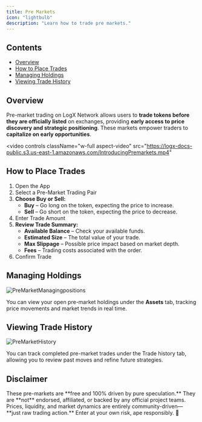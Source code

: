 ```yaml
---
title: Pre Markets
icon: "lightbulb"
description: "Learn how to trade pre markets."
---
```


## Contents
- [Overview](#overview)
- [How to Place Trades](#how-to-place-trades)
- [Managing Holdings](#managing-holdings)
- [Viewing Trade History](#viewing-trade-history)

## Overview

Pre-market trading on LogX Network allows users to **trade tokens before they are officially listed** on exchanges, providing **early access to price discovery and strategic positioning**. These markets empower traders to **capitalize on early opportunities**.

<video
  controls
  className="w-full aspect-video"
  src="https://logx-docs-public.s3.us-east-1.amazonaws.com/IntroducingPremarkets.mp4"
></video>

## How to Place Trades

1. Open the App
2. Select a Pre-Market Trading Pair
3. **Choose Buy or Sell:**
   - **Buy** – Go long on the token, expecting the price to increase.
   - **Sell** – Go short on the token, expecting the price to decrease.
4. Enter Trade Amount
5. **Review Trade Summary:**
   - **Available Balance** – Check your available funds.
   - **Estimated Size** – The total value of your trade.
   - **Max Slippage** – Possible price impact based on market depth.
   - **Fees** – Trading costs associated with the order.
6. Confirm Trade

## Managing Holdings

![PreMarketManagingpositions](../images/PreMarketManagingpositions.png) 

You can view your open pre-market holdings under the **Assets** tab, tracking price movements and market trends in real time.

## Viewing Trade History

![PreMarketHistory](../images/PreMarketHistory.png) 

You can track completed pre-market trades under the Trade history tab, allowing you to review past moves and refine future strategies.

## Disclaimer

<Alert type="warning">
  These pre-markets are **free and 100% driven by pure speculation.** They are **not** endorsed, affiliated, or backed by any official project teams. Prices, liquidity, and market dynamics are entirely community-driven—**just raw trading action.** Enter at your own risk, ape responsibly. 🫡
</Alert>